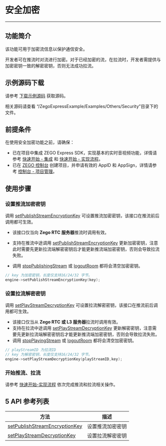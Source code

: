 # 安全加密

- - -

## 功能简介

该功能可用于加密流信息以保护通信安全。

开发者可在推流时对流进行加密。对于已经加密的流，在拉流时，开发者需提供与加密密钥一致的解密密钥，否则无法成功拉流。

## 示例源码下载

请参考 [下载示例源码](https://doc-zh.zego.im/article/9972) 获取源码。

相关源码请查看 “/ZegoExpressExample/Examples/Others/Security”目录下的文件。

## 前提条件

在使用安全加密功能之前，请确保：

- 已在项目中集成 ZEGO Express SDK，实现基本的实时音视频功能，详情请参考  [快速开始 - 集成](https://doc-zh.zego.im/article/9975) 和  [快速开始 - 实现流程](https://doc-zh.zego.im/article/9976)。
- 已在 [ZEGO 控制台](https://console.zego.im) 创建项目，并申请有效的 AppID 和 AppSign，详情请参考 [控制台 - 项目管理](https://doc-zh.zego.im/article/1265)。

## 使用步骤

### 设置推流加密密钥

调用 [setPublishStreamEncryptionKey](@setPublishStreamEncryptionKey) 可设置推流加密密钥，该接口在推流前后调用都可生效。

<Warning title="注意">


- 该接口仅当向 **Zego RTC 服务器**推流时调用有效。

- 支持在推流中途调用 [setPublishStreamEncryptionKey](@setPublishStreamEncryptionKey) 更新加密密钥，注意此时需要先更新拉流端解密密钥后才能更新推流端加密密钥，否则会导致拉流失败。
- 调用 [stopPublishingStream](@stopPublishingStream) 或 [logoutRoom](@logoutRoom) 都将会清空加密密钥。


</Warning>



```Cpp
// key 为加密密钥，长度仅支持16/24/32 字节。
engine->setPublishStreamEncryptionKey(key);
```

### 设置拉流解密密钥

调用 [setPlayStreamDecryptionKey](@setPlayStreamDecryptionKey) 可设置拉流解密密钥，该接口在推流前后调用都可生效。

<Warning title="注意">


- 该接口仅当从 **Zego RTC 或 L3 服务器**拉流时调用有效。
- 支持在拉流中途调用 [setPlayStreamDecryptionKey](@setPlayStreamDecryptionKey) 更新解密密钥，注意需要先更新拉流端解密密钥后才能更新推流端加密密钥，否则会导致拉流失败。
- 调用 [stopPlayingStream](@stopPlayingStream) 或 [logoutRoom](@logoutRoom) 都将会清空加密密钥。


</Warning>



```Cpp
// playStreamID 为拉流ID
// key 为解密密钥，长度仅支持16/24/32 字节。
engine->setPlayStreamDecryptionKey(playStreamID,key);
```

### 开始推流、拉流

请参考 [快速开始-实现流程](https://doc-zh.zego.im/article/9976) 依次完成推流和拉流相关操作。


## 5 API 参考列表

| 方法 | 描述 |
|-------|--------|
| [setPublishStreamEncryptionKey](@setPublishStreamEncryptionKey) | 设置推流加密密钥 |
| [setPlayStreamDecryptionKey](@setPlayStreamDecryptionKey) |设置拉流解密密钥|
